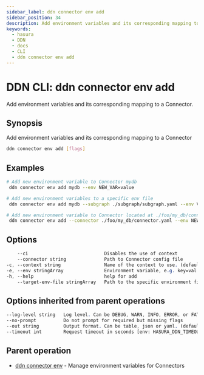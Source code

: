 ```yaml
---
sidebar_label: ddn connector env add
sidebar_position: 34
description: Add environment variables and its corresponding mapping to a Connector using the DDN CLI
keywords:
  - hasura
  - DDN
  - docs
  - CLI
  - ddn connector env add
---
```


# DDN CLI: ddn connector env add

Add environment variables and its corresponding mapping to a Connector.

## Synopsis

Add environment variables and its corresponding mapping to a Connector

```bash
ddn connector env add [flags]
```

## Examples

```bash
# Add new environment variable to Connector mydb
 ddn connector env add mydb --env NEW_VAR=value

# Add new environment variables to a specific env file
 ddn connector env add mydb --subgraph ./subgraph/subgraph.yaml --env VAR1=VAL1 --env VAR2=VAL2 --target-env-file .env.local

# Add new environment variable to Connector located at ./foo/my_db/connector.yaml
 ddn connector env add --connector ./foo/my_db/connector.yaml --env NEW_VAR=value
```

## Options

```sass
    --ci                            Disables the use of context
    --connector string              Path to Connector config file
-c, --context string                Name of the context to use. (default <current_context>)
-e, --env stringArray               Environment variable, e.g. key=val. Can be repeated to provide multiple env vars
-h, --help                          help for add
    --target-env-file stringArray   Path to the specific environment file to update (optional)
```

## Options inherited from parent operations

```sass
--log-level string   Log level. Can be DEBUG, WARN, INFO, ERROR, or FATAL. (default "INFO")
--no-prompt          Do not prompt for required but missing flags
--out string         Output format. Can be table, json or yaml. (default "table")
--timeout int        Request timeout in seconds [env: HASURA_DDN_TIMEOUT] (default 100)
```

## Parent operation

- [ddn connector env](/reference/cli/commands/ddn_connector_env) - Manage environment variables for Connectors
